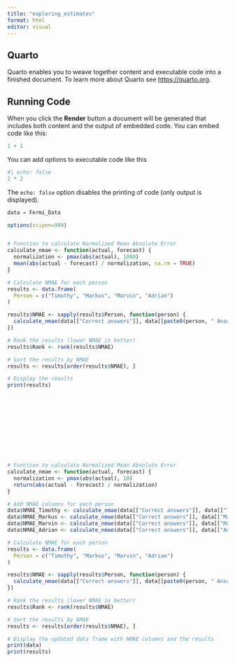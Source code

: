 ```yaml
---
title: "exploring_estimates"
format: html
editor: visual
---
```


## Quarto

Quarto enables you to weave together content and executable code into a finished document. To learn more about Quarto see <https://quarto.org>.

## Running Code

When you click the **Render** button a document will be generated that includes both content and the output of embedded code. You can embed code like this:

```r
1 + 1
```

You can add options to executable code like this

```r
#| echo: false
2 * 2
```

The `echo: false` option disables the printing of code (only output is displayed).

```r
data = Fermi_Data

options(scipen=999)


# Function to calculate Normalized Mean Absolute Error
calculate_nmae <- function(actual, forecast) {
  normalization <- pmax(abs(actual), 1000)
  mean(abs(actual - forecast) / normalization, na.rm = TRUE)
}

# Calculate NMAE for each person
results <- data.frame(
  Person = c("Timothy", "Markus", "Marvin", "Adrian")
)

results$NMAE <- sapply(results$Person, function(person) {
  calculate_nmae(data[["Correct answers"]], data[[paste0(person, " Answer")]])
})

# Rank the results (lower NMAE is better)
results$Rank <- rank(results$NMAE)

# Sort the results by NMAE
results <- results[order(results$NMAE), ]

# Display the results
print(results)












# Function to calculate Normalized Mean Absolute Error
calculate_nmae <- function(actual, forecast) {
  normalization <- pmax(abs(actual), 10)
  return(abs(actual - forecast) / normalization)
}

# Add NMAE columns for each person
data$NMAE_Timothy <- calculate_nmae(data[["Correct answers"]], data[["Timothy Answer"]])
data$NMAE_Markus <- calculate_nmae(data[["Correct answers"]], data[["Markus Answer"]])
data$NMAE_Marvin <- calculate_nmae(data[["Correct answers"]], data[["Marvin Answer"]])
data$NMAE_Adrian <- calculate_nmae(data[["Correct answers"]], data[["Adrian Answer"]])

# Calculate NMAE for each person
results <- data.frame(
  Person = c("Timothy", "Markus", "Marvin", "Adrian")
)

results$NMAE <- sapply(results$Person, function(person) {
  calculate_nmae(data[["Correct answers"]], data[[paste0(person, " Answer")]]) %>% mean(na.rm = TRUE)
})

# Rank the results (lower NMAE is better)
results$Rank <- rank(results$NMAE)

# Sort the results by NMAE
results <- results[order(results$NMAE), ]

# Display the updated data frame with NMAE columns and the results
print(data)
print(results)


```
